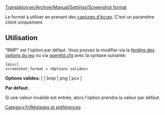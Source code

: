 [[Translation:en/Archive/Manual/Settings/Screenshot format]]


[[Category:fr/Réglages et préférences]]

Le format à utiliser en prenant des [[fr/Manual/Capture d'écran|captures d'écran]]. C'est un paramètre client uniquement.

==Utilisation==

"BMP" est l'option par défaut. Vous pouvez la modifier via la [[fr/Manual/Fenêtre des options du jeu|fenêtre des options du jeu]] ou via [[fr/openttd.cfg|openttd.cfg]] avec la syntaxe suivante:

<pre>
[misc]
screenshot_format = <Options valides>
</pre>

'''Options valides:''' [ <vide> | bmp | png | pcx ]

'''Par défaut:''' <vide>

Si une valeur invalide est entrée, alors l'option prendra la valeur par défaut.
